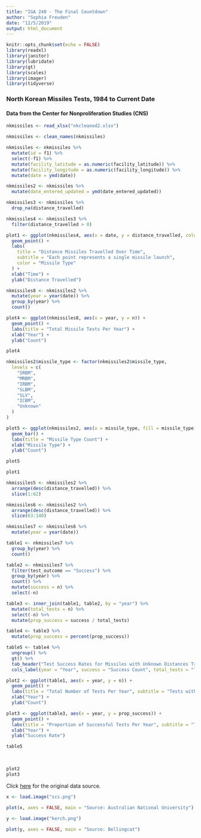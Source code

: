 ```yaml
---
title: "IGA 240 - The Final Countdown"
author: "Sophia Freuden"
date: "12/5/2019"
output: html_document
---
```


```r
knitr::opts_chunk$set(echo = FALSE)
library(readxl)
library(janitor)
library(lubridate)
library(gt)
library(scales)
library(imager)
library(tidyverse)
```

### North Korean Missiles Tests, 1984 to Current Date

#### Data from the Center for Nonproliferation Studies (CNS)

```r
nkmissiles <- read_xlsx("nkcleaned2.xlsx")

nkmissiles <- clean_names(nkmissiles)

nkmissiles <- nkmissiles %>%
  mutate(id = f1) %>%
  select(-f1) %>%
  mutate(facility_latitude = as.numeric(facility_latitude)) %>%
  mutate(facility_longitude = as.numeric(facility_longitude)) %>%
  mutate(date = ymd(date))

nkmissiles2 <- nkmissiles %>%
  mutate(date_entered_updated = ymd(date_entered_updated))
```

```r
nkmissiles3 <- nkmissiles %>%
  drop_na(distance_travelled)
```

```r
nkmissiles4 <- nkmissiles3 %>%
  filter(distance_travelled > 0)
```

```r
plot1 <- ggplot(nkmissiles4, aes(x = date, y = distance_travelled, color = missile_type)) +
  geom_point() +
  labs(
    title = "Distance Missiles Travelled Over Time",
    subtitle = "Each point represents a single missile launch",
    color = "Missile Type"
  ) +
  xlab("Time") +
  ylab("Distance Travelled")
```

```r
nkmissiles8 <- nkmissiles2 %>%
  mutate(year = year(date)) %>%
  group_by(year) %>%
  count()

plot4 <- ggplot(nkmissiles8, aes(x = year, y = n)) +
  geom_point() +
  labs(title = "Total Missile Tests Per Year") +
  xlab("Year") +
  ylab("Count")

plot4
```

```r
nkmissiles2$missile_type <- factor(nkmissiles2$missile_type,
  levels = c(
    "SRBM",
    "MRBM",
    "IRBM",
    "SLBM",
    "SLV",
    "ICBM",
    "Unknown"
  )
)
```


```r
plot5 <- ggplot(nkmissiles2, aes(x = missile_type, fill = missile_type)) +
  geom_bar() +
  labs(title = "Missile Type Count") +
  xlab("Missile Type") +
  ylab("Count")

plot5
```


```r
plot1
```


```r
nkmissiles5 <- nkmissiles2 %>%
  arrange(desc(distance_travelled)) %>%
  slice(1:62)
```

```r
nkmissiles6 <- nkmissiles2 %>%
  arrange(desc(distance_travelled)) %>%
  slice(63:140)
```

```r
nkmissiles7 <- nkmissiles6 %>%
  mutate(year = year(date))

table1 <- nkmissiles7 %>%
  group_by(year) %>%
  count()

table2 <- nkmissiles7 %>%
  filter(test_outcome == "Success") %>%
  group_by(year) %>%
  count() %>%
  mutate(success = n) %>%
  select(-n)

table3 <- inner_join(table1, table2, by = "year") %>%
  mutate(total_tests = n) %>%
  select(-n) %>%
  mutate(prop_success = success / total_tests)

table4 <- table3 %>%
  mutate(prop_success = percent(prop_success))

table5 <- table4 %>%
  ungroup() %>%
  gt() %>%
  tab_header("Test Success Rates for Missiles with Unknown Distances Travelled") %>%
  cols_label(year = "Year", success = "Success Count", total_tests = "Total Count", prop_success = "Percent Successful")
```

```r
plot2 <- ggplot(table1, aes(x = year, y = n)) +
  geom_point() +
  labs(title = "Total Number of Tests Per Year", subtitle = "Tests with unknown distances travelled only") +
  xlab("Year") +
  ylab("Count")
```

```r
plot3 <- ggplot(table3, aes(x = year, y = prop_success)) +
  geom_point() +
  labs(title = "Proportion of Successful Tests Per Year", subtitle = "Tests with unknown distances travelled only") +
  xlab("Year") +
  ylab("Success Rate")
```

```r
table5
```
<br>
```r
plot2
plot3
```

Click <a href = "https://www.nti.org/analysis/articles/cns-north-korea-missile-test-database/">here</a> for the original data source.

```r
x <- load.image("scs.png")

plot(x, axes = FALSE, main = "Source: Australian National University")
```

```r
y <- load.image("kerch.png")

plot(y, axes = FALSE, main = "Source: Bellingcat")
```



